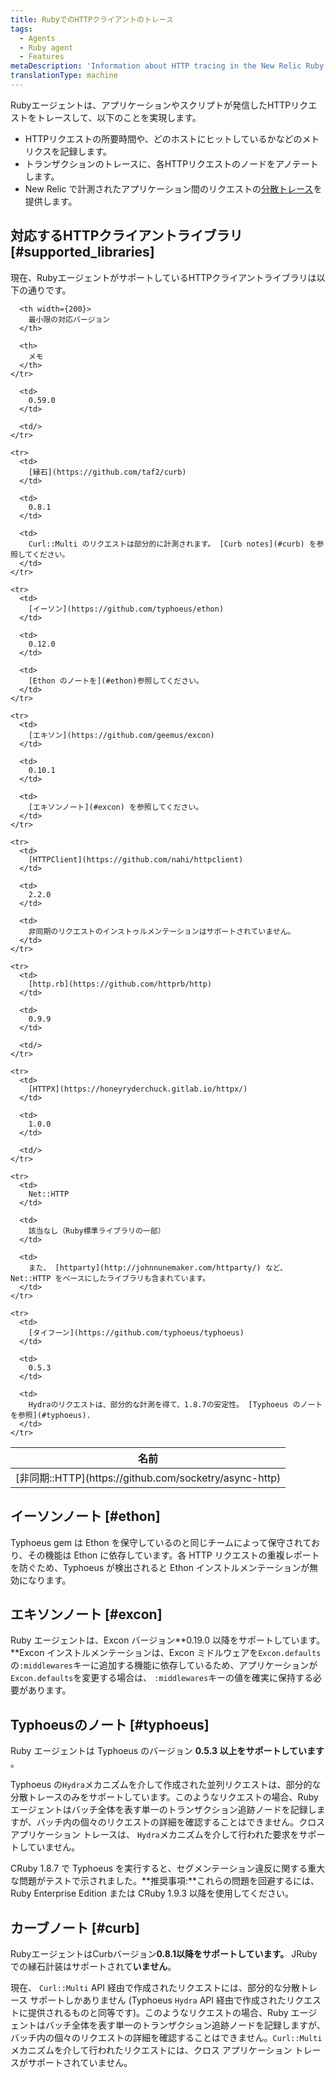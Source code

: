 ```yaml
---
title: RubyでのHTTPクライアントのトレース
tags:
  - Agents
  - Ruby agent
  - Features
metaDescription: 'Information about HTTP tracing in the New Relic Ruby agent, including supported clients and versions.'
translationType: machine
---
```


Rubyエージェントは、アプリケーションやスクリプトが発信したHTTPリクエストをトレースして、以下のことを実現します。

* HTTPリクエストの所要時間や、どのホストにヒットしているかなどのメトリクスを記録します。
* トランザクションのトレースに、各HTTPリクエストのノードをアノテートします。
* New Relic で計測されたアプリケーション間のリクエストの[分散トレース](/docs/distributed-tracing/concepts/introduction-distributed-tracing/)を提供します。

## 対応するHTTPクライアントライブラリ [#supported_libraries]

現在、RubyエージェントがサポートしているHTTPクライアントライブラリは以下の通りです。

<table>
  <thead>
    <tr>
      <th width={150}>
        名前
      </th>

      <th width={200}>
        最小限の対応バージョン
      </th>

      <th>
        メモ
      </th>
    </tr>
  </thead>

  <tbody>
    <tr>
      <td>
        [非同期::HTTP](https://github.com/socketry/async-http)
      </td>

      <td>
        0.59.0
      </td>

      <td/>
    </tr>

    <tr>
      <td>
        [縁石](https://github.com/taf2/curb)
      </td>

      <td>
        0.8.1
      </td>

      <td>
        Curl::Multi のリクエストは部分的に計測されます。 [Curb notes](#curb) を参照してください。
      </td>
    </tr>

    <tr>
      <td>
        [イーソン](https://github.com/typhoeus/ethon)
      </td>

      <td>
        0.12.0
      </td>

      <td>
        [Ethon のノートを](#ethon)参照してください。
      </td>
    </tr>

    <tr>
      <td>
        [エキソン](https://github.com/geemus/excon)
      </td>

      <td>
        0.10.1
      </td>

      <td>
        [エキソンノート](#excon) を参照してください。
      </td>
    </tr>

    <tr>
      <td>
        [HTTPClient](https://github.com/nahi/httpclient)
      </td>

      <td>
        2.2.0
      </td>

      <td>
        非同期のリクエストのインストゥルメンテーションはサポートされていません。
      </td>
    </tr>

    <tr>
      <td>
        [http.rb](https://github.com/httprb/http)
      </td>

      <td>
        0.9.9
      </td>

      <td/>
    </tr>

    <tr>
      <td>
        [HTTPX](https://honeyryderchuck.gitlab.io/httpx/)
      </td>

      <td>
        1.0.0
      </td>

      <td/>
    </tr>

    <tr>
      <td>
        Net::HTTP
      </td>

      <td>
        該当なし（Ruby標準ライブラリの一部）
      </td>

      <td>
        また、 [httparty](http://johnnunemaker.com/httparty/) など、Net::HTTP をベースにしたライブラリも含まれています。
      </td>
    </tr>

    <tr>
      <td>
        [タイフーン](https://github.com/typhoeus/typhoeus)
      </td>

      <td>
        0.5.3
      </td>

      <td>
        Hydraのリクエストは、部分的な計測を得て、1.8.7の安定性。 [Typhoeus のノートを参照](#typhoeus).
      </td>
    </tr>
  </tbody>
</table>

## イーソンノート [#ethon]

Typhoeus gem は Ethon を保守しているのと同じチームによって保守されており、その機能は Ethon に依存しています。各 HTTP リクエストの重複レポートを防ぐため、Typhoeus が検出されると Ethon インストルメンテーションが無効になります。

## エキソンノート [#excon]

Ruby エージェントは、Excon バージョン**0.19.0 以降をサポートしています。**Excon インストルメンテーションは、Excon ミドルウェアを`Excon.defaults`の`:middlewares`キーに追加する機能に依存しているため、アプリケーションが`Excon.defaults`を変更する場合は、 `:middlewares`キーの値を確実に保持する必要があります。

## Typhoeusのノート [#typhoeus]

Ruby エージェントは Typhoeus のバージョン **0.5.3 以上をサポートしています** 。

Typhoeus の`Hydra`メカニズムを介して作成された並列リクエストは、部分的な分散トレースのみをサポートしています。このようなリクエストの場合、Ruby エージェントはバッチ全体を表す単一のトランザクション追跡ノードを記録しますが、バッチ内の個々のリクエストの詳細を確認することはできません。クロス アプリケーション トレースは、 `Hydra`メカニズムを介して行われた要求をサポートしていません。

CRuby 1.8.7 で Typhoeus を実行すると、セグメンテーション違反に関する重大な問題がテストで示されました。**推奨事項:**これらの問題を回避するには、Ruby Enterprise Edition または CRuby 1.9.3 以降を使用してください。

## カーブノート [#curb]

RubyエージェントはCurbバージョン**0.8.1以降をサポートしています。** JRubyでの縁石計装はサポートされて**いません**。

現在、 `Curl::Multi` API 経由で作成されたリクエストには、部分的な分散トレース サポートしかありません (Typhoeus `Hydra` API 経由で作成されたリクエストに提供されるものと同等です)。このようなリクエストの場合、Ruby エージェントはバッチ全体を表す単一のトランザクション追跡ノードを記録しますが、バッチ内の個々のリクエストの詳細を確認することはできません。`Curl::Multi`メカニズムを介して行われたリクエストには、クロス アプリケーション トレースがサポートされていません。